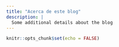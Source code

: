 ```yaml
---
title: "Acerca de este blog"
description: |
  Some additional details about the blog
---
```


```r
knitr::opts_chunk$set(echo = FALSE)
```
